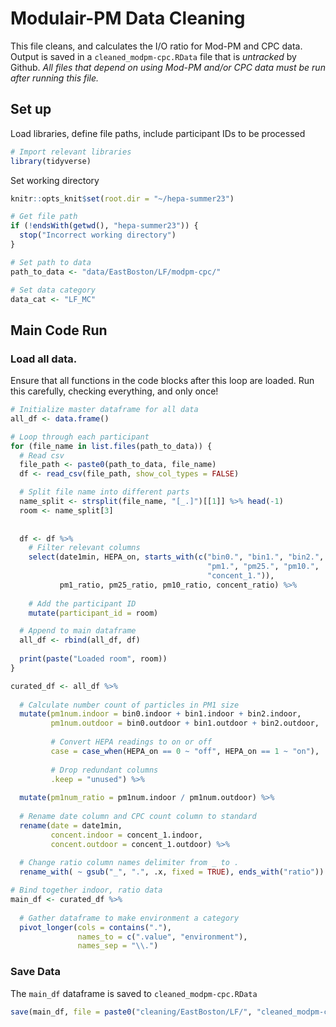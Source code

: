 # Modulair-PM Data Cleaning
This file cleans, and calculates the I/O ratio for Mod-PM and CPC data. Output is saved in a `cleaned_modpm-cpc.RData` file that is *untracked* by Github. *All files that depend on using Mod-PM and/or CPC data must be run after running this file.*


## Set up
Load libraries, define file paths, include participant IDs to be processed
```r
# Import relevant libraries
library(tidyverse)
```
Set working directory
```r
knitr::opts_knit$set(root.dir = "~/hepa-summer23")
```

```r
# Get file path
if (!endsWith(getwd(), "hepa-summer23")) {
  stop("Incorrect working directory")
}
```


```r
# Set path to data
path_to_data <- "data/EastBoston/LF/modpm-cpc/"

# Set data category
data_cat <- "LF_MC"
```

## Main Code Run
### Load all data. 
Ensure that all functions in the code blocks after this loop are loaded. Run this carefully, checking everything, and only once!
```r
# Initialize master dataframe for all data
all_df <- data.frame()

# Loop through each participant
for (file_name in list.files(path_to_data)) {
  # Read csv
  file_path <- paste0(path_to_data, file_name)
  df <- read_csv(file_path, show_col_types = FALSE)

  # Split file name into different parts
  name_split <- strsplit(file_name, "[_.]")[[1]] %>% head(-1)
  room <- name_split[3]
  
  
  df <- df %>%
    # Filter relevant columns
    select(date1min, HEPA_on, starts_with(c("bin0.", "bin1.", "bin2.",
                                            "pm1.", "pm25.", "pm10.",
                                            "concent_1.")),
           pm1_ratio, pm25_ratio, pm10_ratio, concent_ratio) %>%
    
    # Add the participant ID
    mutate(participant_id = room)

  # Append to main dataframe
  all_df <- rbind(all_df, df)
  
  print(paste("Loaded room", room))
}
```

```r
curated_df <- all_df %>% 
  
  # Calculate number count of particles in PM1 size
  mutate(pm1num.indoor = bin0.indoor + bin1.indoor + bin2.indoor,
         pm1num.outdoor = bin0.outdoor + bin1.outdoor + bin2.outdoor,
         
         # Convert HEPA readings to on or off
         case = case_when(HEPA_on == 0 ~ "off", HEPA_on == 1 ~ "on"), 
         
         # Drop redundant columns
         .keep = "unused") %>%
  
  mutate(pm1num_ratio = pm1num.indoor / pm1num.outdoor) %>%
  
  # Rename date column and CPC count column to standard
  rename(date = date1min, 
         concent.indoor = concent_1.indoor, 
         concent.outdoor = concent_1.outdoor) %>%
  
  # Change ratio column names delimiter from _ to .
  rename_with( ~ gsub("_", ".", .x, fixed = TRUE), ends_with("ratio"))
```

```r
# Bind together indoor, ratio data
main_df <- curated_df %>%
  
  # Gather dataframe to make environment a category
  pivot_longer(cols = contains("."), 
               names_to = c(".value", "environment"), 
               names_sep = "\\.")
```


### Save Data
The `main_df` dataframe is saved to `cleaned_modpm-cpc.RData`
```r
save(main_df, file = paste0("cleaning/EastBoston/LF/", "cleaned_modpm-cpc.RData"))
```
